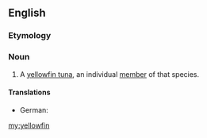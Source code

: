 ==English==
{{rfi}}
{{wikipedia}}
{{wikispecies}}
===Etymology===
{{compound|yellow|fin}}

===Noun===
{{en-noun|yellowfin|pl2=yellowfins}}

# {{countable}} A [[yellowfin tuna]], an individual [[member]] of that species.

====Translations====
{{trans-top|A yellowfin tuna, an individual member of that species}}
* German: {{t-|de|Gelbflossenthunfisch|m}}
{{trans-mid}}
{{trans-bottom}}

[[my:yellowfin]]